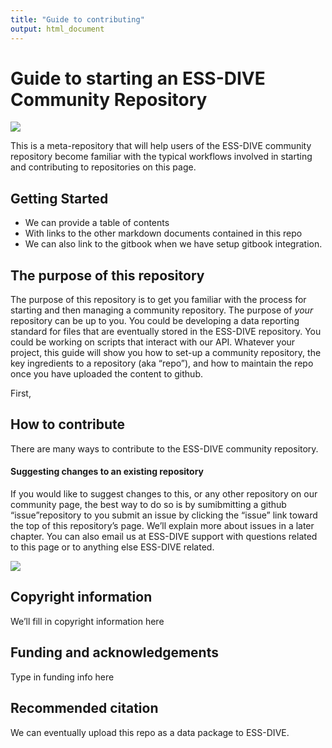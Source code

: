 ```yaml
---
title: "Guide to contributing"
output: html_document
---
```


# Guide to starting an ESS-DIVE Community Repository

![](http://ess-dive.lbl.gov/wp-content/themes/ess-dive/images/ess-dive-site-title-logo.png)

This is a meta-repository that will help users of the ESS-DIVE community repository become familiar with the typical workflows involved in starting and contributing to repositories on this page.

## Getting Started
- We can provide a table of contents
- With links to the other markdown documents contained in this repo
- We can also link to the gitbook when we have setup gitbook integration.

## The purpose of this repository

The purpose of this repository is to get you familiar with the process for starting and then managing a community repository.  The purpose of *your* repository can be up to you. You could be developing a data reporting standard for files that are eventually stored in the ESS-DIVE repository. You could be working on scripts that interact with our API. Whatever your project, this guide will show you how to set-up a community repository, the key ingredients to a repository (aka "repo"), and how to maintain the repo once you have uploaded the content to github.

First, 

## How to contribute

There are many ways to contribute to the ESS-DIVE community repository.  

####  Suggesting changes to an existing repository
If you would like to suggest changes to this, or any other repository on our community page, the best way to do so is by sumibmitting a github "issue "repository to you submit an issue by clicking the "issue" link toward the top of this repository's page.  We'll explain more about issues in a later chapter. You can also email us at ESS-DIVE support with questions related to this page or to anything else ESS-DIVE related.

![](images/issues_image_1.png)

## Copyright information  
We'll fill in copyright information here

## Funding and acknowledgements  
Type in funding info here

## Recommended citation  
We can eventually upload this repo as a data package to ESS-DIVE.
